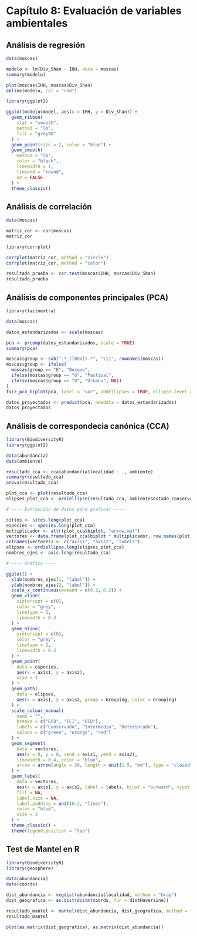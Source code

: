 # Capítulo 8: Evaluación de variables ambientales

## Análisis de regresión

```r
data(moscas)

modelo <- lm(Div_Shan ~ IHH, data = moscas)
summary(modelo)

plot(moscas$IHH, moscas$Div_Shan)
abline(modelo, col = "red")
```

```r
library(ggplot2)

ggplot(modelo$model, aes(x = IHH, y = Div_Shan)) +
  geom_ribbon(
    stat = "smooth",
    method = "lm",
    fill = "grey90"
  ) +
  geom_point(size = 2, color = "blue") +
  geom_smooth(
    method = "lm",
    color = "black",
    linewidth = 1,
    lineend = "round",
    se = FALSE
  ) +
  theme_classic()
```

## Análisis de correlación

```r
data(moscas)

matriz_cor <- cor(moscas)
matriz_cor

library(corrplot)

corrplot(matriz_cor, method = "circle")
corrplot(matriz_cor, method = "color")
```

```r
resultado_prueba <- cor.test(moscas$IHH, moscas$Div_Shan)
resultado_prueba
```

## Análisis de componentes principales (PCA)

```r
library(factoextra)

data(moscas)

datos_estandarizados <- scale(moscas)

pca <- prcomp(datos_estandarizados, scale = TRUE)
summary(pca)

moscas$group <- sub(".*_([BUG]).*", "\\1", rownames(moscas))
moscas$group <- ifelse(
  moscas$group == "B", "Bosque",
  ifelse(moscas$group == "G", "Pastizal",
  ifelse(moscas$group == "U", "Urbano", NA))
)
fviz_pca_biplot(pca, label = "var", addEllipses = TRUE, ellipse.level = 0.95, habillage = moscas$group)

datos_proyectados <- predict(pca, newdata = datos_estandarizados)
datos_proyectados
```

## Análisis de correspondecia canónica (CCA)

```r
library(BiodiversityR)
library(ggplot2)

data(abundancia)
data(ambiente)

resultado_cca <- cca(abundancia$localidad ~ ., ambiente)
summary(resultado_cca)
anova(resultado_cca)

plot_cca <- plot(resultado_cca)
elipses_plot_cca <- ordiellipse(resultado_cca, ambiente$estado_conservacion)

# ---- Extracción de datos para graficar ----

sitios <- sites.long(plot_cca)
especies <- species.long(plot_cca)
multiplicador <- attr(plot_cca$biplot, "arrow.mul")
vectores <- data.frame(plot_cca$biplot * multiplicador, row.names(plot_cca$biplot))
colnames(vectores) <- c("axis1", "axis2", "labels")
elipses <- ordiellipse.long(elipses_plot_cca)
nombres_ejes <- axis.long(resultado_cca)
```

```r
# ---- Gráfico ----

ggplot() +
  xlab(nombres_ejes[1, "label"]) +
  ylab(nombres_ejes[2, "label"]) +
  scale_x_continuous(expand = c(0.2, 0.2)) +
  geom_vline(
    xintercept = c(0),
    color = "grey",
    linetype = 2,
    linewidth = 0.3
  ) +
  geom_hline(
    yintercept = c(0),
    color = "grey",
    linetype = 2,
    linewidth = 0.3
  ) +
  geom_point(
    data = especies,
    aes(x = axis1, y = axis2),
    size = 1
  ) +
  geom_path(
    data = elipses,
    aes(x = axis1, y = axis2, group = Grouping, color = Grouping)
  ) +
  scale_colour_manual(
    name = "",
    breaks = c("ECB", "ECI", "ECD"),
    labels = c("Conservado", "Intermedio", "Deteriorado"),
    values = c("green", "orange", "red")
  ) +
  geom_segment(
    data = vectores,
    aes(x = 0, y = 0, xend = axis1, yend = axis2),
    linewidth = 0.4, color = "blue",
    arrow = arrow(angle = 20, length = unit(1.5, "mm"), type = "closed")
  ) +
  geom_label(
    data = vectores,
    aes(x = axis1, y = axis2, label = labels, hjust = "outward", vjust = "outward"),
    fill = NA,
    label.size = NA,
    label.padding = unit(0.2, "lines"),
    color = "blue",
    size = 3
  ) +
  theme_classic() +
  theme(legend.position = "top")
```


## Test de Mantel en R

```r
library(BiodiversityR)
library(geosphere)

data(abundancia)
data(coords)

dist_abundancia <- vegdist(abundancia$localidad, method = "bray")
dist_geografica <- as.dist(distm(coords, fun = distHaversine))

resultado_mantel <- mantel(dist_abundancia, dist_geografica, method = "pearson", permutations = 9999)
resultado_mantel
```

```r
plot(as.matrix(dist_geografica), as.matrix(dist_abundancia))
```



